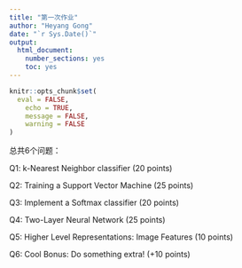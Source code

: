 ```yaml
---
title: "第一次作业"
author: "Heyang Gong"
date: "`r Sys.Date()`"
output: 
  html_document: 
    number_sections: yes
    toc: yes
---
```


```r
knitr::opts_chunk$set(
  eval = FALSE,
	echo = TRUE,
	message = FALSE,
	warning = FALSE
)
```

总共6个问题：

Q1: k-Nearest Neighbor classifier (20 points)

Q2: Training a Support Vector Machine (25 points)

Q3: Implement a Softmax classifier (20 points)

Q4: Two-Layer Neural Network (25 points)

Q5: Higher Level Representations: Image Features (10 points)

Q6: Cool Bonus: Do something extra! (+10 points)

